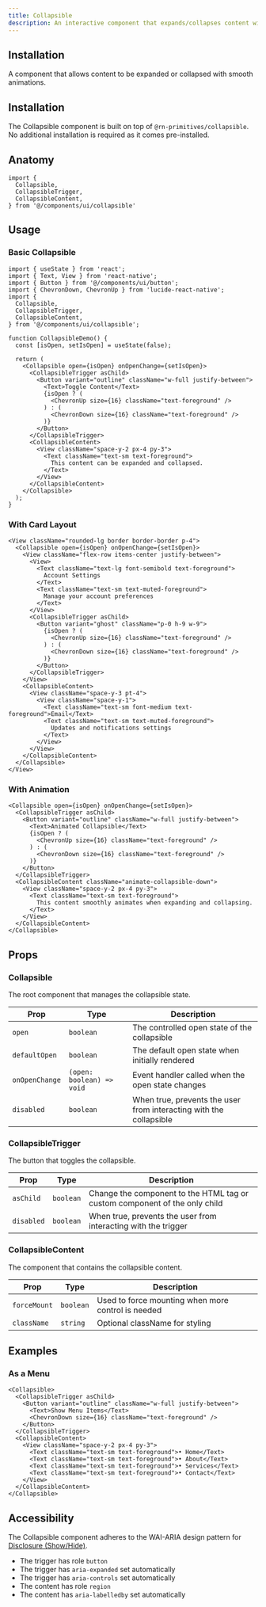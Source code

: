 ```yaml
---
title: Collapsible
description: An interactive component that expands/collapses content with smooth animations.
---
```


<DemoButton href="https://usmds-showcase.expo.app/components/collapsible"/>

## Installation

A component that allows content to be expanded or collapsed with smooth animations.

## Installation

The Collapsible component is built on top of `@rn-primitives/collapsible`. No additional installation is required as it comes pre-installed.

## Anatomy

```tsx
import {
  Collapsible,
  CollapsibleTrigger,
  CollapsibleContent,
} from '@/components/ui/collapsible'
```

## Usage

### Basic Collapsible

```tsx
import { useState } from 'react';
import { Text, View } from 'react-native';
import { Button } from '@/components/ui/button';
import { ChevronDown, ChevronUp } from 'lucide-react-native';
import {
  Collapsible,
  CollapsibleTrigger,
  CollapsibleContent,
} from '@/components/ui/collapsible';

function CollapsibleDemo() {
  const [isOpen, setIsOpen] = useState(false);

  return (
    <Collapsible open={isOpen} onOpenChange={setIsOpen}>
      <CollapsibleTrigger asChild>
        <Button variant="outline" className="w-full justify-between">
          <Text>Toggle Content</Text>
          {isOpen ? (
            <ChevronUp size={16} className="text-foreground" />
          ) : (
            <ChevronDown size={16} className="text-foreground" />
          )}
        </Button>
      </CollapsibleTrigger>
      <CollapsibleContent>
        <View className="space-y-2 px-4 py-3">
          <Text className="text-sm text-foreground">
            This content can be expanded and collapsed.
          </Text>
        </View>
      </CollapsibleContent>
    </Collapsible>
  );
}
```

### With Card Layout

```tsx
<View className="rounded-lg border border-border p-4">
  <Collapsible open={isOpen} onOpenChange={setIsOpen}>
    <View className="flex-row items-center justify-between">
      <View>
        <Text className="text-lg font-semibold text-foreground">
          Account Settings
        </Text>
        <Text className="text-sm text-muted-foreground">
          Manage your account preferences
        </Text>
      </View>
      <CollapsibleTrigger asChild>
        <Button variant="ghost" className="p-0 h-9 w-9">
          {isOpen ? (
            <ChevronUp size={16} className="text-foreground" />
          ) : (
            <ChevronDown size={16} className="text-foreground" />
          )}
        </Button>
      </CollapsibleTrigger>
    </View>
    <CollapsibleContent>
      <View className="space-y-3 pt-4">
        <View className="space-y-1">
          <Text className="text-sm font-medium text-foreground">Email</Text>
          <Text className="text-sm text-muted-foreground">
            Updates and notifications settings
          </Text>
        </View>
      </View>
    </CollapsibleContent>
  </Collapsible>
</View>
```

### With Animation

```tsx
<Collapsible open={isOpen} onOpenChange={setIsOpen}>
  <CollapsibleTrigger asChild>
    <Button variant="outline" className="w-full justify-between">
      <Text>Animated Collapsible</Text>
      {isOpen ? (
        <ChevronUp size={16} className="text-foreground" />
      ) : (
        <ChevronDown size={16} className="text-foreground" />
      )}
    </Button>
  </CollapsibleTrigger>
  <CollapsibleContent className="animate-collapsible-down">
    <View className="space-y-2 px-4 py-3">
      <Text className="text-sm text-foreground">
        This content smoothly animates when expanding and collapsing.
      </Text>
    </View>
  </CollapsibleContent>
</Collapsible>
```

## Props

### Collapsible

The root component that manages the collapsible state.

| Prop | Type | Description |
|------|------|-------------|
| `open` | `boolean` | The controlled open state of the collapsible |
| `defaultOpen` | `boolean` | The default open state when initially rendered |
| `onOpenChange` | `(open: boolean) => void` | Event handler called when the open state changes |
| `disabled` | `boolean` | When true, prevents the user from interacting with the collapsible |

### CollapsibleTrigger

The button that toggles the collapsible.

| Prop | Type | Description |
|------|------|-------------|
| `asChild` | `boolean` | Change the component to the HTML tag or custom component of the only child |
| `disabled` | `boolean` | When true, prevents the user from interacting with the trigger |

### CollapsibleContent

The component that contains the collapsible content.

| Prop | Type | Description |
|------|------|-------------|
| `forceMount` | `boolean` | Used to force mounting when more control is needed |
| `className` | `string` | Optional className for styling |

## Examples

### As a Menu

```tsx
<Collapsible>
  <CollapsibleTrigger asChild>
    <Button variant="outline" className="w-full justify-between">
      <Text>Show Menu Items</Text>
      <ChevronDown size={16} className="text-foreground" />
    </Button>
  </CollapsibleTrigger>
  <CollapsibleContent>
    <View className="space-y-2 px-4 py-3">
      <Text className="text-sm text-foreground">• Home</Text>
      <Text className="text-sm text-foreground">• About</Text>
      <Text className="text-sm text-foreground">• Services</Text>
      <Text className="text-sm text-foreground">• Contact</Text>
    </View>
  </CollapsibleContent>
</Collapsible>
```

## Accessibility

The Collapsible component adheres to the WAI-ARIA design pattern for [Disclosure (Show/Hide)](https://www.w3.org/WAI/ARIA/apg/patterns/disclosure/).

- The trigger has role `button`
- The trigger has `aria-expanded` set automatically
- The trigger has `aria-controls` set automatically
- The content has role `region`
- The content has `aria-labelledby` set automatically
